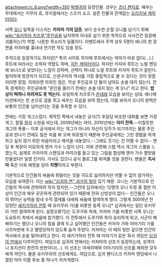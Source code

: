 attachment:/c_6.png?width=350
[[박앵귀]]의 등장인물. 성우는 [[츠다 켄지로]]. 배우는 무대에서는 키무라 료, 뮤지컬에서는 스즈키 쇼고. 실존 인물과 관계없는 [[오리지널 캐릭터]]이다.

서쪽 [[오니]] 일족을 다스리는 '''카자마 가의 [[당주]]'''. 보다 순수한 순혈 오니를 남기기 위해 [[wiki:"유키무라 치즈루"주인공]]을 납치하여 아내로 삼기 위한 목적으로 사사건건 등장해 괴롭히는(?) 역할.
나른한 목소리가 일품이다. 이벤트에서 주역 성우 5명이 애니의 한 장면을 카자마를 흉내내 연기한 적도 있을 정도.

주적으로 등장하기도 하지만[* 특히 사이토 하지메 루트에서는 악마가 따로 없다(...).] 루트에 따라서는 조력자 역할도 하며, [[히든 캐릭터]]이다. 하지만 카자마 루트는 노멀 엔딩에 보너스로 넣었다는 느낌이 강하며, 선택지 하나로 노말 루트와 카자마 루트가 갈린다. 철저하게 방관자가 되므로, 신센구미의 역사를 가장 중립적으로 볼 수 있다는 것이 장점이라면 장점.
의외라면 의외인 점은, 막상 주인공과 단 둘이 남아도 손을 대지 않는다. 잔뜩 경계하는 주인공에게 "혼인을 올리기 전에는 손을 대지 않는 게 오니" 라고 한다. '''밥상이 떡하니 차려져도 못 먹는다.''' 유일하게 치즈루가 [[츤데레]] 모습을 보이는 상대.
애니메이션에서는 한 손으로 검을 쥐고 싸우는 모습을 보여 줬는데, 이를 보아서 오니의 완력은 보통의 인간을 넘어선다는 것을 추측할 수 있다.

연애는 가장 개그스럽다. 제작진 쪽에서 내놓은 공식(?) 후일담 비슷한 대화를 보면 가장 개그. 칠월 [[칠석]] 소원을 비는데, 2009년에는 아이, 2010년에는 '''아이 잔뜩'''.--미칠듯한 개그의 폭풍-- 이후 공식에서 이는 개그가 아니라 자신이 당주가 되기까지는 물론 주인공과 만나기 전에도 많은 피를 봐 오며 외로웠기 때문에 주인공에게는 그런 경험을 하게 하고 싶지 않기 위한 마음이라고 해석을 내놓았다.--그래도 웃기는 건 어쩔 수 없다--
엔딩 후 복장이 미묘하게 엔카 가수 느낌이 난다. 이와 관련해 스탭 역시 개그의 스멜을 느꼈는지, 실제로 카자마의 스탠딩과 마이크를 들고 있는 그림을 합성해 엔카 가수 짤방을 만들었다!! 일명 킨키라. 가사도 있으니 공식 블로그를 뒤져볼 것을 권한다. 팬들은 '''치사마''' 혹은 더욱 애정을 담아 '''치쨩'''이라고 부른다. 

기본적으로 인간들의 싸움에 휘말리는 것을 극도로 싫어하지만 어쩔 수 없이 참가하는 모습을 보여준다. 이는 [[wiki:"십귀의 연" 과거의 빚]]이 있기 때문. 오니는 기본적으로 인간들의 역사에 관여하려 하지 않지만,--그런데 십귀에서는 12명의 오니 두령 중 절반 이상이 인간과 매우 끈끈하게 관련되어 있기 때문에 전혀 신빙성이 없다-- 인간들은 오니의 뛰어난 능력을 탐내 수적 열세를 내세워 싸움에 참여하게 했다. 그렇게 300여년 전 있었던 [[세키가하라 전투]] 때 유키무라 가(를 비롯한 동쪽 오니[* 십귀에서는 일단 유키무라 가만 참여하게 된다. 설정오류?])는 도쿠가와 측에, 카자마 가를 비롯한 서쪽 오니는 도요토미 측에서 싸움에 참가했다. 이 전투에서 도쿠가와 측이 승리하게 되고, 서군이 패배하기는 했으나 오니의 힘을 곁에 두고 싶어했던 인간들은 카자마 가와 아마기리 가를 사츠마번에 두고 멸망당하지 않도록 숨겨 주었다. 카자마는 이 때의 빚만 갚으면 인간의 역사에서 손을 털어내려고 한다.
이 세키가하라 전투 때 이야기가 같은 회사 게임인 [[십귀의 연]]에서 다루어진다. 여담으로 십귀의 연에서는 카자마의 선조가 등장하는데, 성격이나 포지션이 완전히 딴판이다(...). 이 선조는 야세히메와 아마기리의 선조를 제외한 모두에게 까인다. 물론 유키무라의 선조에게도. 여담으로, 십귀 팬디스크 카자마 엔딩에서 나열된 아이 이름 후보 중 하나가 치카게였다.
